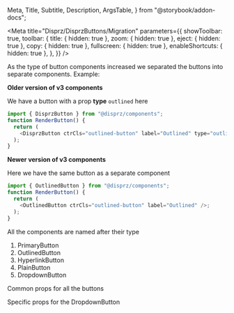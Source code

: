   Meta,
  Title,
  Subtitle,
  Description,
  ArgsTable,
} from "@storybook/addon-docs";

<Meta
  title="Disprz/DisprzButtons/Migration"
  parameters={{
    showToolbar: true,
    toolbar: {
      title: { hidden: true },
      zoom: { hidden: true },
      eject: { hidden: true },
      copy: { hidden: true },
      fullscreen: { hidden: true },
      enableShortcuts: { hidden: true },
    },
  }}
/>

<Title>Migration and Docs</Title>

<Description>
  As the type of button components increased we separated the buttons into
  separate components. Example:
</Description>

**Older version of v3 components**

We have a button with a prop **type** `outlined` here

```js
import { DisprzButton } from "@disprz/components";
function RenderButton() {
  return (
    <DisprzButton ctrCls="outlined-button" label="Outlined" type="outlined" />
  );
}
```

**Newer version of v3 components**

Here we have the same button as a separate component

```js
import { OutlinedButton } from "@disprz/components";
function RenderButton() {
  return (
    <OutlinedButton ctrCls="outlined-button" label="Outlined" />;
  );
}
```

All the components are named after their type

1. PrimaryButton
2. OutlinedButton
3. HyperlinkButton
4. PlainButton
5. DropdownButton

<Subtitle>Common props for all the buttons</Subtitle>

<ArgsTable of={BaseButton} />

<Subtitle>Specific props for the DropdownButton</Subtitle>

<ArgsTable of={DropdownButton} />
